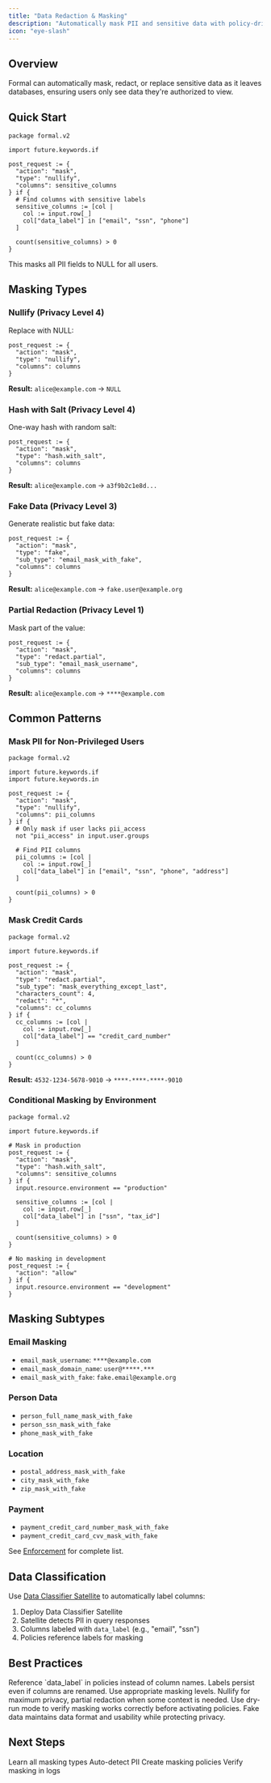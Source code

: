```yaml
---
title: "Data Redaction & Masking"
description: "Automatically mask PII and sensitive data with policy-driven redaction"
icon: "eye-slash"
---
```


## Overview

Formal can automatically mask, redact, or replace sensitive data as it leaves databases, ensuring users only see data they're authorized to view.

## Quick Start

```rego
package formal.v2

import future.keywords.if

post_request := {
  "action": "mask",
  "type": "nullify",
  "columns": sensitive_columns
} if {
  # Find columns with sensitive labels
  sensitive_columns := [col |
    col := input.row[_]
    col["data_label"] in ["email", "ssn", "phone"]
  ]

  count(sensitive_columns) > 0
}
```

This masks all PII fields to NULL for all users.

## Masking Types

### Nullify (Privacy Level 4)

Replace with NULL:

```rego
post_request := {
  "action": "mask",
  "type": "nullify",
  "columns": columns
}
```

**Result:** `alice@example.com` → `NULL`

### Hash with Salt (Privacy Level 4)

One-way hash with random salt:

```rego
post_request := {
  "action": "mask",
  "type": "hash.with_salt",
  "columns": columns
}
```

**Result:** `alice@example.com` → `a3f9b2c1e8d...`

### Fake Data (Privacy Level 3)

Generate realistic but fake data:

```rego
post_request := {
  "action": "mask",
  "type": "fake",
  "sub_type": "email_mask_with_fake",
  "columns": columns
}
```

**Result:** `alice@example.com` → `fake.user@example.org`

### Partial Redaction (Privacy Level 1)

Mask part of the value:

```rego
post_request := {
  "action": "mask",
  "type": "redact.partial",
  "sub_type": "email_mask_username",
  "columns": columns
}
```

**Result:** `alice@example.com` → `****@example.com`

## Common Patterns

### Mask PII for Non-Privileged Users

```rego
package formal.v2

import future.keywords.if
import future.keywords.in

post_request := {
  "action": "mask",
  "type": "nullify",
  "columns": pii_columns
} if {
  # Only mask if user lacks pii_access
  not "pii_access" in input.user.groups

  # Find PII columns
  pii_columns := [col |
    col := input.row[_]
    col["data_label"] in ["email", "ssn", "phone", "address"]
  ]

  count(pii_columns) > 0
}
```

### Mask Credit Cards

```rego
package formal.v2

import future.keywords.if

post_request := {
  "action": "mask",
  "type": "redact.partial",
  "sub_type": "mask_everything_except_last",
  "characters_count": 4,
  "redact": "*",
  "columns": cc_columns
} if {
  cc_columns := [col |
    col := input.row[_]
    col["data_label"] == "credit_card_number"
  ]

  count(cc_columns) > 0
}
```

**Result:** `4532-1234-5678-9010` → `****-****-****-9010`

### Conditional Masking by Environment

```rego
package formal.v2

import future.keywords.if

# Mask in production
post_request := {
  "action": "mask",
  "type": "hash.with_salt",
  "columns": sensitive_columns
} if {
  input.resource.environment == "production"

  sensitive_columns := [col |
    col := input.row[_]
    col["data_label"] in ["ssn", "tax_id"]
  ]

  count(sensitive_columns) > 0
}

# No masking in development
post_request := {
  "action": "allow"
} if {
  input.resource.environment == "development"
}
```

## Masking Subtypes

### Email Masking

- `email_mask_username`: `****@example.com`
- `email_mask_domain_name`: `user@*****.***`
- `email_mask_with_fake`: `fake.email@example.org`

### Person Data

- `person_full_name_mask_with_fake`
- `person_ssn_mask_with_fake`
- `phone_mask_with_fake`

### Location

- `postal_address_mask_with_fake`
- `city_mask_with_fake`
- `zip_mask_with_fake`

### Payment

- `payment_credit_card_number_mask_with_fake`
- `payment_credit_card_cvv_mask_with_fake`

See [Enforcement](/docs/guides/policies/enforcement#masking-subtypes) for complete list.

## Data Classification

Use [Data Classifier Satellite](/docs/guides/core-concepts/satellites#data-classifier-satellite) to automatically label columns:

1. Deploy Data Classifier Satellite
2. Satellite detects PII in query responses
3. Columns labeled with `data_label` (e.g., "email", "ssn")
4. Policies reference labels for masking

## Best Practices

<AccordionGroup>
  <Accordion title="Use Data Labels" icon="tag">
    Reference `data_label` in policies instead of column names. Labels persist
    even if columns are renamed.
  </Accordion>

<Accordion title="Match Privacy to Need" icon="balance-scale">
  Use appropriate masking levels. Nullify for maximum privacy, partial redaction
  when some context is needed.
</Accordion>

<Accordion title="Test Masking" icon="flask">
  Use dry-run mode to verify masking works correctly before activating policies.
</Accordion>

  <Accordion title="Consider User Experience" icon="user">
    Fake data maintains data format and usability while protecting privacy.
  </Accordion>
</AccordionGroup>

## Next Steps

<CardGroup cols={2}>
  <Card
    title="Policy Enforcement"
    icon="gavel"
    href="/docs/guides/policies/enforcement"
  >
    Learn all masking types
  </Card>
  <Card
    title="Data Classifier"
    icon="magnifying-glass"
    href="/docs/guides/core-concepts/satellites#data-classifier-satellite"
  >
    Auto-detect PII
  </Card>
  <Card
    title="Write Policies"
    icon="shield-check"
    href="/docs/guides/policies/policies"
  >
    Create masking policies
  </Card>
  <Card
    title="View Logs"
    icon="file-lines"
    href="/docs/guides/observability/logs"
  >
    Verify masking in logs
  </Card>
</CardGroup>
